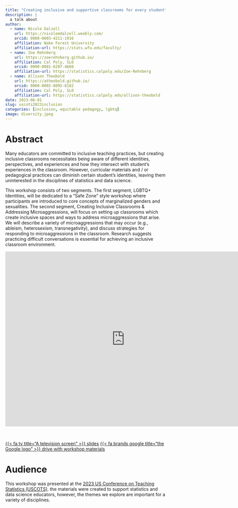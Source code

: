 ```yaml
---
title: "Creating inclusive and supportive classrooms for every student"
description: |
  a talk about 
author:
  - name: Nicole Dalzell
    url: https://nicolemdalzell.weebly.com/
    orcid: 0000-0003-4211-1916
    affiliation: Wake Forest University
    affiliation-url: https://stats.wfu.edu/faculty/
  - name: Zoe Rehnberg
    url: https://zoerehnberg.github.io/
    affiliation: Cal Poly, SLO
    orcid: 0000-0001-6207-4660 
    affiliation-url: https://statistics.calpoly.edu/Zoe-Rehnberg
  - name: Allison Theobold
    url: https://atheobold.github.io/
    orcid: 0000-0002-8092-6182
    affiliation: Cal Poly, SLO
    affiliation-url: https://statistics.calpoly.edu/allison-theobold
date: 2023-06-01
slug: uscots2023inclusion
categories: [inclusion, equitable pedagogy, lgbtq]
image: diversity.jpeg
---
```


# Abstract

Many educators are committed to inclusive teaching practices, but creating inclusive classrooms necessitates being aware of different identities, perspectives, and experiences and how they intersect with student’s experiences in the classroom. However, curricular materials and / or pedagogical practices can diminish certain student’s identities, leaving them uninterested in the disciplines of statistics and data science. 

This workshop consists of two segments. The first segment, LGBTQ+ Identities, will be dedicated to a “Safe Zone” style workshop where participants are introduced to core concepts of marginalized genders and sexualities. The second segment, Creating Inclusive Classrooms & Addressing Microaggressions, will focus on setting up classrooms which create inclusive spaces and ways to address microaggressions that arise. We will describe a variety of microaggressions that may occur (e.g., ableism, heterosexism, transnegativity), and discuss strategies for responding to microaggressions in the classroom. Research suggests practicing difficult conversations is essential for achieving an inclusive classroom environment.

<center>

<iframe src="https://docs.google.com/presentation/d/e/2PACX-1vS_gH3aDg0k5LEby3it4_xQAkCI9xY9oSJQoW065dJfzu5yYgTnSxDhRfIaMjli2u2jMYPraZbtG8Ij/embed?start=false&loop=false&delayms=3000" frameborder="0" width="750px," height="550px" allowfullscreen="true" mozallowfullscreen="true" webkitallowfullscreen="true"></iframe>

</center>

<br>

::: center-text
[{{< fa tv title="A television screen" >}} slides](https://docs.google.com/presentation/d/1CicQGyNbAE7KyuP1Skqz5SLP1UQBA4sSx7PmbvEEsNc/edit?usp=sharing){.btn role="button" target="_blank"} [{{< fa brands google title="the Google logo" >}} drive with workshop materials](https://drive.google.com/drive/folders/1QkRsDONj9aeGydw9_45jJDLAFrk47uI_){.btn role="button" target="_blank"}
:::

# Audience

This workshop was presented at the [2023 US Conference on Teaching Statistics (USCOTS)](https://www.causeweb.org/cause/uscots/uscots23/w15-creating-inclusive-and-supportive-classrooms-every-student-room-106). the materials were created to support statistics and data science educators, however, the themes we explore are important for a variety of disciplines. 
